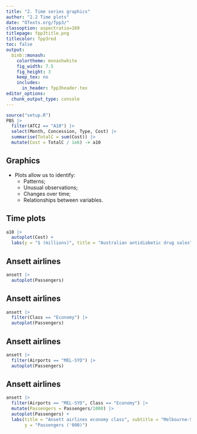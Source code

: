 ---
title: "2. Time series graphics"
author: "2.2 Time plots"
date: "OTexts.org/fpp3/"
classoption: aspectratio=169
titlepage: fpp3title.png
titlecolor: fpp3red
toc: false
output:
  binb::monash:
    colortheme: monashwhite
    fig_width: 7.5
    fig_height: 3
    keep_tex: no
    includes:
      in_header: fpp3header.tex
editor_options: 
  chunk_output_type: console
---

```{r setup, include=FALSE}
source("setup.R")
PBS |>
  filter(ATC2 == "A10") |>
  select(Month, Concession, Type, Cost) |>
  summarise(TotalC = sum(Cost)) |>
  mutate(Cost = TotalC / 1e6) -> a10
```

## Graphics

\fontsize{16}{18}\sf

- Plots allow us to identify:
   - Patterns;
   - Unusual observations;
   - Changes over time;
   - Relationships between variables.

## Time plots
\fontsize{10}{10}\sf

```{r}
a10 |>
  autoplot(Cost) + 
  labs(y = "$ (millions)", title = "Australian antidiabetic drug sales")
```

## Ansett airlines
\fontsize{10}{10}\sf

```{r}
ansett |>
  autoplot(Passengers)
```

## Ansett airlines
\fontsize{10}{10}\sf

```{r}
ansett |>
  filter(Class == "Economy") |>
  autoplot(Passengers)
```

## Ansett airlines
\fontsize{10}{10}\sf

```{r}
ansett |>
  filter(Airports == "MEL-SYD") |>
  autoplot(Passengers)
```

## Ansett airlines
\fontsize{10}{10}\sf

```{r echo=FALSE, fig.height=3.8}
ansett |>
  filter(Airports == "MEL-SYD", Class == "Economy") |>
  mutate(Passengers = Passengers/1000) |> 
  autoplot(Passengers) +
  labs(title = "Ansett airlines economy class", subtitle = "Melbourne-Sydney", 
       y = "Passengers ('000)")
```